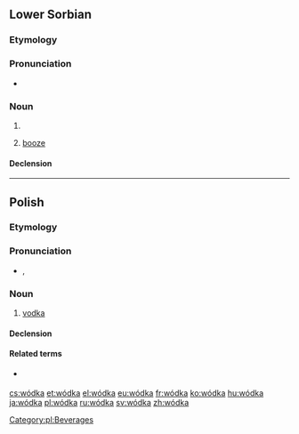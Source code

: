 ==Lower Sorbian==

===Etymology===
{{suffix|wóda|ka|lang=dsb}}

===Pronunciation===
* {{IPA|[ˈwɨtka]|[ˈwɛtka]|lang=dsb}}

===Noun===
{{dsb-noun|f}}

# {{diminutive of|wóda|lang=dsb}}
# {{context|euphemistic|lang=dsb}} [[booze]]

====Declension====
{{dsb-decl-noun-3|wód|k}}

----
==Polish==

===Etymology===
{{suffix|woda|ka|lang=pl}}

===Pronunciation===
* {{IPA|[ˈvutka]|lang=pl}}, {{audio|pl-wódka.ogg|audio|lang=pl}}

===Noun===
{{pl-noun|f|dim=wódeczka|aug=wóda}}

# [[vodka]]

====Declension====
{{pl-decl-noun-ka|wód}}

====Related terms====
* {{l/pl|wódczany}} {{qualifier|adjective}}

[[Category:pl:Beverages]]

[[cs:wódka]]
[[et:wódka]]
[[el:wódka]]
[[eu:wódka]]
[[fr:wódka]]
[[ko:wódka]]
[[hu:wódka]]
[[ja:wódka]]
[[pl:wódka]]
[[ru:wódka]]
[[sv:wódka]]
[[zh:wódka]]